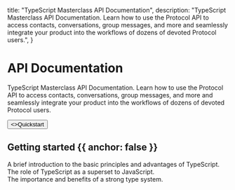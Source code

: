 
  title: "TypeScript Masterclass API Documentation",
  description:
    "TypeScript Masterclass API Documentation. Learn how to use the Protocol API to access contacts, conversations, group messages, and more and seamlessly integrate your product into the workflows of dozens of devoted Protocol users.",
}


<HeroPattern />

# API Documentation

TypeScript Masterclass API Documentation. Learn how to use the Protocol API to access contacts, conversations, group messages, and more and seamlessly integrate your product into the workflows of dozens of devoted Protocol users.

<div className="not-prose mb-16 mt-6 flex gap-3">
  <Button href="/quickstart" arrow="right">
    <>Quickstart</>
  </Button>
</div>

## Getting started {{ anchor: false }}

A brief introduction to the basic principles and advantages of TypeScript. <br/>
The role of TypeScript as a superset to JavaScript. <br/>
The importance and benefits of a strong type system. <br/>

<Guides />
